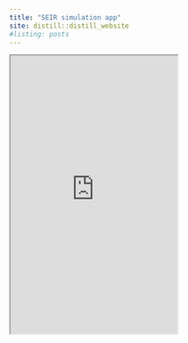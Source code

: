 ```yaml
---
title: "SEIR simulation app"
site: distill::distill_website
#listing: posts
---
```


<iframe src="https://aminshn.shinyapps.io/SEIR5/" class="l-screen-inset shaded" height = "500px"></iframe>